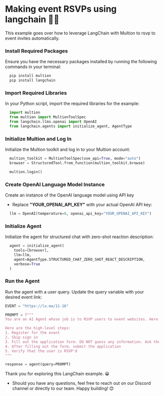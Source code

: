 # Making event RSVPs using langchain 🦜🔗

This example goes over how to leverage LangChain with Multion to rsvp to event invites automatically.

### Install Required Packages

Ensure you have the necessary packages installed by running the following commands in your terminal:

```python copy
  pip install multion
  pip install langchain
```

### Import Required Libraries

In your Python script, import the required libraries for the example:

```python copy
  import multion
  from multion import MultionToolSpec
  from langchain.llms.openai import OpenAI
  from langchain.agents import initialize_agent, AgentType
```

### Initialize Multion and Log In

Initialize the Multion toolkit and log in to your Multion account:

```python copy
  multion_toolkit = MultionToolSpec(use_api=True, mode="auto")
  browser = StructuredTool.from_function(multion_toolkit.browse)

  multion.login()
```

### Create OpenAI Language Model Instance

Create an instance of the OpenAI language model using API key

- Replace **"YOUR_OPENAI_API_KEY"** with your actual OpenAI API key:

```python copy
  llm = OpenAI(temperature=0, openai_api_key="YOUR_OPENAI_API_KEY")
```

### Initialize Agent

Initialize the agent for structured chat with zero-shot reaction description:

```python copy
  agent = initialize_agent(
    tools=[browser],
    llm=llm,
    agent=AgentType.STRUCTURED_CHAT_ZERO_SHOT_REACT_DESCRIPTION,
    verbose=True
  )
```

### Run the Agent

Run the agent with a user query. Update the query variable with your desired event link:

```python copy
EVENT = "https://lu.ma/11-16"

PROMPT = f"""
You are an AI Agent whose job is to RSVP users to event websites. Here is the event link: {EVENT}. DO NOT guess or make up any user information, instead ask user to provide any missing info. Do not use any placeholders. Pass in the full detailed instructions exactly as below to MultiOn for browsing.

Here are the high-level steps:
1. Register for the event
2. Skip sign in
3. Fill out the application form. DO NOT guess any information. Ask the user for any information you need.
4. After filling out the form, submit the application
5. Verify that the user is RSVP'd
"""

response = agent(query=PROMPT)
```

Thank you for exploring this LangChain example. 😀

- Should you have any questions, feel free to reach out on our Discord channel or directly to our team. Happy building! 😊
